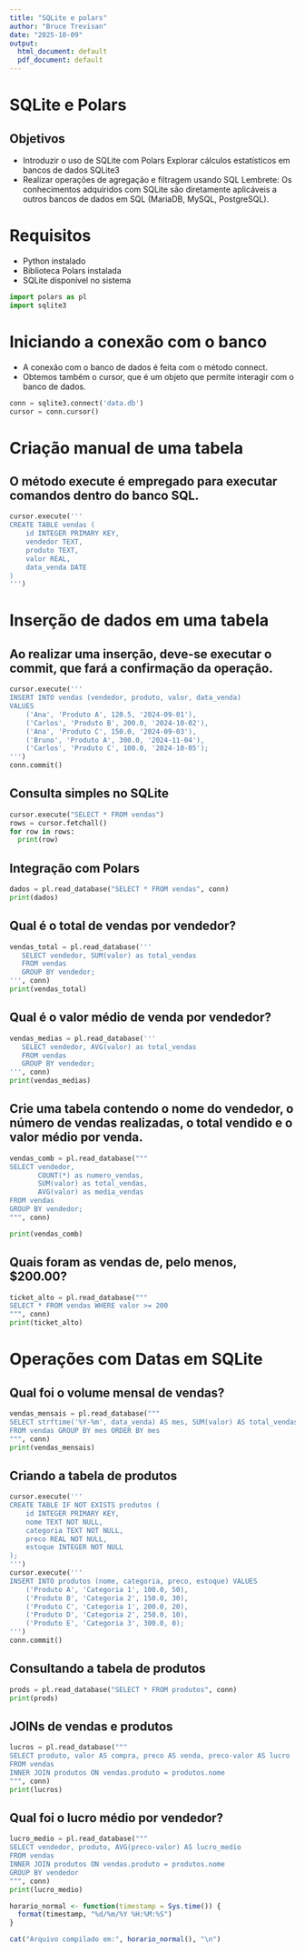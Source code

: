 ---
title: "SQLite e polars"
author: "Bruce Trevisan"
date: "2025-10-09"
output:
  html_document: default
  pdf_document: default
---

# SQLite e Polars

## Objetivos

-   Introduzir o uso de SQLite com Polars Explorar cálculos estatísticos em bancos de dados SQLite3
-   Realizar operações de agregação e filtragem usando SQL Lembrete: Os conhecimentos adquiridos com SQLite são diretamente aplicáveis a outros bancos de dados em SQL (MariaDB, MySQL, PostgreSQL).


# Requisitos
- Python instalado
- Biblioteca Polars instalada
- SQLite disponível no sistema 

```{python}
import polars as pl
import sqlite3
```

# Iniciando a conexão com o banco

- A conexão com o banco de dados é feita com o método connect.
- Obtemos também o cursor, que é um objeto que permite interagir com o banco de dados.

```{python}
conn = sqlite3.connect('data.db')
cursor = conn.cursor()
```

# Criação manual de uma tabela

## O método execute é empregado para executar comandos dentro do banco SQL.

```{python}
cursor.execute('''
CREATE TABLE vendas (
    id INTEGER PRIMARY KEY,
    vendedor TEXT,
    produto TEXT,
    valor REAL,
    data_venda DATE
)
''')
```

# Inserção de dados em uma tabela

## Ao realizar uma inserção, deve-se executar o commit, que fará a confirmação da operação.

```{python}
cursor.execute('''
INSERT INTO vendas (vendedor, produto, valor, data_venda)
VALUES
    ('Ana', 'Produto A', 120.5, '2024-09-01'),
    ('Carlos', 'Produto B', 200.0, '2024-10-02'),
    ('Ana', 'Produto C', 150.0, '2024-09-03'),
    ('Bruno', 'Produto A', 300.0, '2024-11-04'),
    ('Carlos', 'Produto C', 100.0, '2024-10-05');
''')
conn.commit()
```

## Consulta simples no SQLite

```{python}
cursor.execute("SELECT * FROM vendas")
rows = cursor.fetchall()
for row in rows:
  print(row)
```

## Integração com Polars

```{python}
dados = pl.read_database("SELECT * FROM vendas", conn)
print(dados)
```

## Qual é o total de vendas por vendedor?

```{python}
vendas_total = pl.read_database('''
   SELECT vendedor, SUM(valor) as total_vendas
   FROM vendas
   GROUP BY vendedor;
''', conn)
print(vendas_total)
```

## Qual é o valor médio de venda por vendedor?

```{python}
vendas_medias = pl.read_database('''
   SELECT vendedor, AVG(valor) as total_vendas
   FROM vendas
   GROUP BY vendedor;
''', conn)
print(vendas_medias)
```

## Crie uma tabela contendo o nome do vendedor, o número de vendas realizadas, o total vendido e o valor médio por venda.

```{python}
vendas_comb = pl.read_database("""
SELECT vendedor, 
       COUNT(*) as numero_vendas,
       SUM(valor) as total_vendas, 
       AVG(valor) as media_vendas
FROM vendas
GROUP BY vendedor;
""", conn)

print(vendas_comb)
```

## Quais foram as vendas de, pelo menos, $200.00?

```{python}
ticket_alto = pl.read_database("""
SELECT * FROM vendas WHERE valor >= 200
""", conn)
print(ticket_alto)
```

# Operações com Datas em SQLite

## Qual foi o volume mensal de vendas?

```{python}
vendas_mensais = pl.read_database("""
SELECT strftime('%Y-%m', data_venda) AS mes, SUM(valor) AS total_vendas
FROM vendas GROUP BY mes ORDER BY mes
""", conn)
print(vendas_mensais)
```

## Criando a tabela de produtos

```{python}
cursor.execute('''
CREATE TABLE IF NOT EXISTS produtos (
    id INTEGER PRIMARY KEY,
    nome TEXT NOT NULL,
    categoria TEXT NOT NULL,
    preco REAL NOT NULL,
    estoque INTEGER NOT NULL
);
''')
cursor.execute('''
INSERT INTO produtos (nome, categoria, preco, estoque) VALUES
    ('Produto A', 'Categoria 1', 100.0, 50),
    ('Produto B', 'Categoria 2', 150.0, 30),
    ('Produto C', 'Categoria 1', 200.0, 20),
    ('Produto D', 'Categoria 2', 250.0, 10),
    ('Produto E', 'Categoria 3', 300.0, 0);
''')
conn.commit()
```

## Consultando a tabela de produtos

```{python}
prods = pl.read_database("SELECT * FROM produtos", conn)
print(prods)
```

## JOINs de vendas e produtos

```{python}
lucros = pl.read_database("""
SELECT produto, valor AS compra, preco AS venda, preco-valor AS lucro
FROM vendas
INNER JOIN produtos ON vendas.produto = produtos.nome
""", conn)
print(lucros)
```

## Qual foi o lucro médio por vendedor?

```{python}
lucro_medio = pl.read_database("""
SELECT vendedor, produto, AVG(preco-valor) AS lucro_medio
FROM vendas
INNER JOIN produtos ON vendas.produto = produtos.nome
GROUP BY vendedor
""", conn)
print(lucro_medio)
```

```{r}
horario_normal <- function(timestamp = Sys.time()) {
  format(timestamp, "%d/%m/%Y %H:%M:%S")
}

cat("Arquivo compilado em:", horario_normal(), "\n")
```

